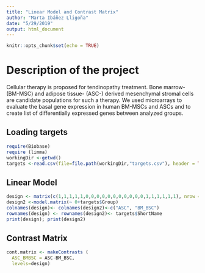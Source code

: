 ```yaml
---
title: "Linear Model and Contrast Matrix"
author: "Marta Ibáñez Lligoña"
date: "5/29/2019"
output: html_document
---
```


```r
knitr::opts_chunk$set(echo = TRUE)
```

# Description of the project
Cellular therapy is proposed for tendinopathy treatment. Bone marrow- (BM-MSC) and adipose tissue- (ASC-) derived mesenchymal stromal cells are candidate populations for such a therapy.
We used microarrays to evaluate the basal gene expression in human BM-MSCs and ASCs and to create list of differentially expressed genes between analyzed groups.

## Loading targets

```r
require(Biobase)
require (limma)
workingDir <-getwd()
targets <-read.csv(file=file.path(workingDir,"targets.csv"), header = TRUE, sep=";")

```

## Linear Model

```r
design <- matrix(c(1,1,1,1,1,0,0,0,0,0,0,0,0,0,0,0,1,1,1,1,1,1), nrow = 11, byrow = F)
design2 <-model.matrix(~ 0+targets$Group)
colnames(design)<- colnames(design2)<-c("ASC", "BM_BSC")
rownames(design) <- rownames(design2)<- targets$ShortName
print(design); print(design2)
```

## Contrast Matrix
```r
cont.matrix <- makeContrasts (
  ASC_BMBSC = ASC-BM_BSC,
  levels=design)
```